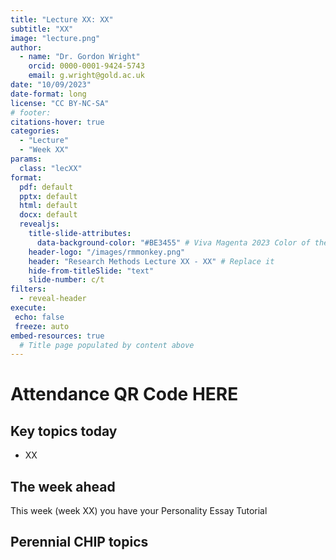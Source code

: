 ```yaml
---
title: "Lecture XX: XX"
subtitle: "XX"
image: "lecture.png"
author: 
  - name: "Dr. Gordon Wright"
    orcid: 0000-0001-9424-5743
    email: g.wright@gold.ac.uk
date: "10/09/2023"
date-format: long
license: "CC BY-NC-SA"
# footer: 
citations-hover: true
categories: 
  - "Lecture"
  - "Week XX"
params:
  class: "lecXX"
format: 
  pdf: default
  pptx: default
  html: default
  docx: default
  revealjs: 
    title-slide-attributes: 
      data-background-color: "#BE3455" # Viva Magenta 2023 Color of the year
    header-logo: "/images/rmmonkey.png"
    header: "Research Methods Lecture XX - XX" # Replace it
    hide-from-titleSlide: "text"
    slide-number: c/t
filters:
  - reveal-header
execute:
 echo: false
 freeze: auto
embed-resources: true
  # Title page populated by content above
---
```


# Attendance QR Code HERE

## Key topics today

-   XX

## The week ahead

This week (week XX) you have your Personality Essay Tutorial

## Perennial CHIP topics
